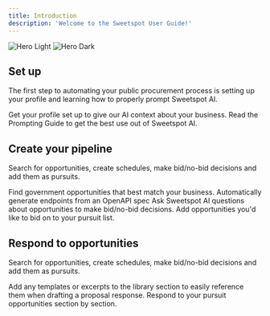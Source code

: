 ```yaml
---
title: Introduction
description: 'Welcome to the Sweetspot User Guide!'
---
```


<img
  className="block dark:hidden"
  src="/images/hero-logo.png"
  alt="Hero Light"
/>
<img
  className="hidden dark:block"
  src="/images/hero-logo.png"
  alt="Hero Dark"
/>

## Set up

The first step to automating your public procurement process is setting up your profile and learning how to properly prompt Sweetspot AI.

<CardGroup cols={2}>
  <Card
    title="Profile"
    icon="bolt"
    href="https://mintlify.com/essentials/profile"
  >
    Get your profile set up to give our AI context about your business.
  </Card>
  <Card
    title="Prompting Guide"
    icon="lightbulb"
    href="https://sweetspot.mintlify.app/essentials/prompting-guide"
  >
    Read the Prompting Guide to get the best use out of Sweetspot AI.
  </Card>
</CardGroup>

## Create your pipeline

Search for opportunities, create schedules, make bid/no-bid decisions and add them as pursuits.

<CardGroup cols={2}>
  <Card
    title="Search"
    icon="magnifying-glass"
    href="https://sweetspot.mintlify.app/essentials/search"
  >
    Find government opportunities that best match your business.
  </Card>
  <Card
    title="Schedules"
    icon="bell"
    href="https://sweetspot.mintlify.app/essentials/schedules"
  >
    Automatically generate endpoints from an OpenAPI spec
  </Card>
  <Card
    title="Opportunity Chat"
    icon="message-lines"
    href="https://sweetspot.mintlify.app/essentials/opportunity-chat"
  >
    Ask Sweetspot AI questions about opportunities to make bid/no-bid decisions.
  </Card>
  <Card
    title="Pursuits"
    icon="compass"
    href="https://sweetspot.mintlify.app/essentials/pursuits"
  >
    Add opportunities you'd like to bid on to your pursuit list.
  </Card>
</CardGroup>

## Respond to opportunities

Search for opportunities, create schedules, make bid/no-bid decisions and add them as pursuits.

<CardGroup cols={2}>
  <Card
    title="Library"
    icon="book"
    href="https://sweetspot.mintlify.app/essentials/search"
  >
    Add any templates or excerpts to the library section to easily reference them when drafting a proposal response.
  </Card>
  <Card
    title="Proposal Copilot"
    icon="file-pen"
    href="https://sweetspot.mintlify.app/essentials/proposalcopilot"
  >
    Respond to your pursuit opportunities section by section.
  </Card>
</CardGroup>
